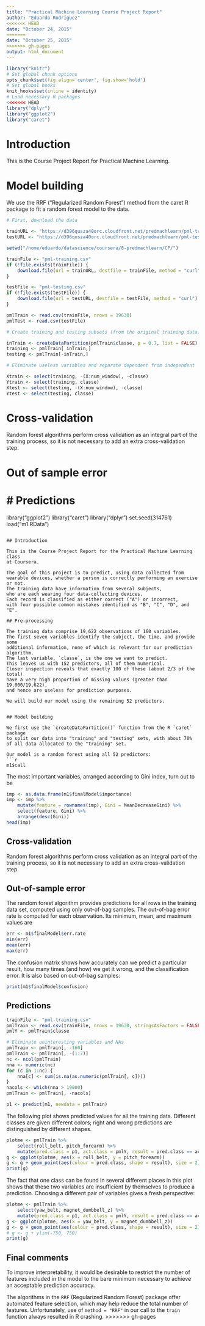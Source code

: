 ```yaml
---
title: "Practical Machine Learning Course Project Report"
author: "Eduardo Rodríguez"
<<<<<<< HEAD
date: "October 24, 2015"
=======
date: "October 25, 2015"
>>>>>>> gh-pages
output: html_document
---
```


```r
library("knitr")
# Set global chunk options
opts_chunk$set(fig.align='center', fig.show='hold')
# Set global hooks
knit_hooks$set(inline = identity)
# Load necessary R packages
<<<<<<< HEAD
library("dplyr")
library("ggplot2")
library("caret")
```

# Introduction

This is the Course Project Report for Practical Machine Learning.

# Model building

We use the RRF ("Regularized Random Forest") method from the caret R package
to fit a random forest model to the data.

```r
# First, download the data

trainURL <- "https://d396qusza40orc.cloudfront.net/predmachlearn/pml-training.csv"
testURL <- "https://d396qusza40orc.cloudfront.net/predmachlearn/pml-testing.csv"

setwd("/home/eduardo/datascience/coursera/8-predmachlearn/CP/")

trainFile <- "pml-training.csv"
if (!file.exists(trainFile)) {
    download.file(url = trainURL, destfile = trainFile, method = "curl")
}

testFile <- "pml-testing.csv"
if (!file.exists(testFile)) {
    download.file(url = testURL, destfile = testFile, method = "curl")
}

pmlTrain <- read.csv(trainFile, nrows = 19630)
pmlTest <- read.csv(testFile)

# Create training and testing subsets (from the original training data)

inTrain <- createDataPartition(pmlTrain$classe, p = 0.7, list = FALSE)
training <- pmlTrain[ inTrain,]
testing <- pmlTrain[-inTrain,]

# Eliminate useless variables and separate dependent from independent

Xtrain <- select(training, -(X:num_window), -classe)
Ytrain <- select(training, classe)
Xtest <- select(testing, -(X:num_window), -classe)
Ytest <- select(testing, classe)
```

# Cross-validation

Random forest algorithms perform cross validation as an integral part
of the training process, so it is not necessary to add an extra
cross-validation step.

# Out of sample error

# Predictions
=======
library("ggplot2")
library("caret")
library("dplyr")
set.seed(314761)
load("m1.RData")
```

## Introduction

This is the Course Project Report for the Practical Machine Learning class
at Coursera.

The goal of this project is to predict, using data collected from
wearable devices, whether a person is correctly performing an exercise or not.
The training data have information from several subjects,
who are each wearing four data-collecting devices.
Each record is classified as either correct ("A") or incorrect,
with four possible common mistakes identified as "B", "C", "D", and "E".

## Pre-processing

The training data comprise 19,622 observations of 160 variables.
The first seven variables identify the subject, the time, and provide some
additional information, none of which is relevant for our prediction algorithm.
The last variable, `classe`, is the one we want to predict.
This leaves us with 152 predictors, all of them numerical.
Closer inspection reveals that exactly 100 of these (about 2/3 of the total)
have a very high proportion of missing values (greater than 19,000/19,622),
and hence are useless for prediction purposes.

We will build our model using the remaining 52 predictors.


## Model building

We first use the `createDataPartition()` function from the R `caret` package
to split our data into "training" and "testing" sets, with about 70%
of all data allocated to the "training" set.

Our model is a random forest using all 52 predictors:
```r
m1$call
```
The most important variables, arranged according to Gini index, turn out to be
```r
imp <- as.data.frame(m1$finalModel$importance)
imp <- imp %>%
    mutate(feature = rownames(imp), Gini = MeanDecreaseGini) %>%
    select(feature, Gini) %>%
    arrange(desc(Gini))
head(imp)
```


## Cross-validation

Random forest algorithms perform cross validation as an integral part
of the training process, so it is not necessary to add an extra
cross-validation step.

## Out-of-sample error

The random forest algorithm provides predictions for all rows in the
training data set, computed using only out-of-bag samples.
The out-of-bag error rate is computed for each observation.
Its minimum, mean, and maximum values are
```r
err <- m1$finalModel$err.rate
min(err)
mean(err)
max(err)
```
The confusion matrix shows how accurately can we predict a particular result,
how many times (and how) we get it wrong, and the classification error.
It is also based on out-of-bag samples:
```r
print(m1$finalModel$confusion)
```

## Predictions

```r
trainFile <- "pml-training.csv"
pmlTrain <- read.csv(trainFile, nrows = 19630, stringsAsFactors = FALSE)
pmlY <- pmlTrain$classe

# Eliminate uninteresting variables and NAs
pmlTrain <- pmlTrain[, -160]
pmlTrain <- pmlTrain[, -(1:7)]
nc <- ncol(pmlTrain)
nna <- numeric(nc)
for (c in 1:nc) {
    nna[c] <- sum(is.na(as.numeric(pmlTrain[, c])))
}
nacols <- which(nna > 19000)
pmlTrain <- pmlTrain[, -nacols]

p1 <- predict(m1, newdata = pmlTrain)
```

The following plot shows predicted values for all the training data.
Different classes are given different colors;
right and wrong predictions are distinguished by different shapes.
```r
plotme <- pmlTrain %>%
    select(roll_belt, pitch_forearm) %>%
    mutate(pred.class = p1, act.class = pmlY, result = pred.class == act.class)
g <- ggplot(plotme, aes(x = roll_belt, y = pitch_forearm))
g <- g + geom_point(aes(colour = pred.class, shape = result), size = 2)
print(g)
```
The fact that one class can be found in several different places in this plot
shows that these two variables are insufficient by themselves to produce
a prediction.
Choosing a different pair of variables gives a fresh perspective:
```r
plotme <- pmlTrain %>%
    select(yaw_belt, magnet_dumbbell_z) %>%
    mutate(pred.class = p1, act.class = pmlY, result = pred.class == act.class)
g <- ggplot(plotme, aes(x = yaw_belt, y = magnet_dumbbell_z))
g <- g + geom_point(aes(colour = pred.class, shape = result), size = 2)
# g <- g + ylim(-750, 750)
print(g)
```

## Final comments

To improve interpretability, it would be desirable to restrict the number
of features included in the model to the bare minimum necessary to achieve
an acceptable prediction accuracy.

The algorithms in the `RRF` (Regularized Random Forest) package offer
automated feature selection, which may help reduce the total number of features.
Unfortunately, use of `method = "RRF"` in our call to the `train` function
always resulted in R crashing.
>>>>>>> gh-pages

